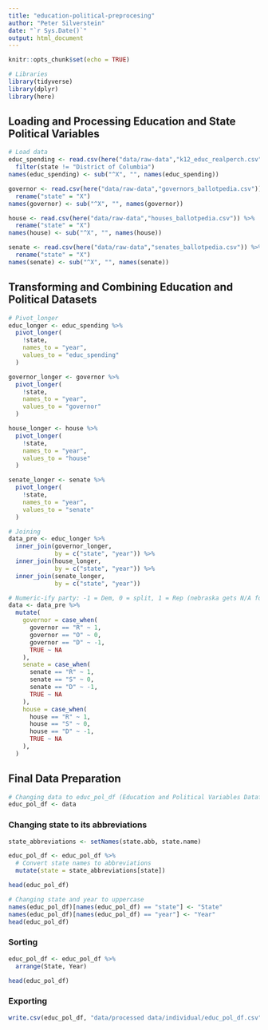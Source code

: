 ```yaml
---
title: "education-political-preprocesing"
author: "Peter Silverstein"
date: "`r Sys.Date()`"
output: html_document
---
```


```r
knitr::opts_chunk$set(echo = TRUE)

# Libraries
library(tidyverse)
library(dplyr)
library(here)
```

## Loading and Processing Education and State Political Variables
```r
# Load data
educ_spending <- read.csv(here("data/raw-data","k12_educ_realperch.csv")) %>%
  filter(state != "District of Columbia")
names(educ_spending) <- sub("^X", "", names(educ_spending))

governor <- read.csv(here("data/raw-data","governors_ballotpedia.csv")) %>%
  rename("state" = "X")
names(governor) <- sub("^X", "", names(governor))

house <- read.csv(here("data/raw-data","houses_ballotpedia.csv")) %>%
  rename("state" = "X")
names(house) <- sub("^X", "", names(house))

senate <- read.csv(here("data/raw-data","senates_ballotpedia.csv")) %>%
  rename("state" = "X")
names(senate) <- sub("^X", "", names(senate))
```


## Transforming and Combining Education and Political Datasets
```r
# Pivot_longer
educ_longer <- educ_spending %>%
  pivot_longer(
    !state,
    names_to = "year",
    values_to = "educ_spending"
  )

governor_longer <- governor %>%
  pivot_longer(
    !state,
    names_to = "year",
    values_to = "governor"
  )

house_longer <- house %>%
  pivot_longer(
    !state,
    names_to = "year",
    values_to = "house"
  )

senate_longer <- senate %>%
  pivot_longer(
    !state,
    names_to = "year",
    values_to = "senate"
  )

# Joining
data_pre <- educ_longer %>%
  inner_join(governor_longer,
             by = c("state", "year")) %>%
  inner_join(house_longer,
             by = c("state", "year")) %>%
  inner_join(senate_longer,
             by = c("state", "year"))

# Numeric-ify party: -1 = Dem, 0 = split, 1 = Rep (nebraska gets N/A for now)
data <- data_pre %>%
  mutate(
    governor = case_when(
      governor == "R" ~ 1,
      governor == "O" ~ 0,
      governor == "D" ~ -1,
      TRUE ~ NA
    ),
    senate = case_when(
      senate == "R" ~ 1,
      senate == "S" ~ 0,
      senate == "D" ~ -1,
      TRUE ~ NA
    ),
    house = case_when(
      house == "R" ~ 1,
      house == "S" ~ 0,
      house == "D" ~ -1,
      TRUE ~ NA
    ),
  )
```

## Final Data Preparation
```r

# Changing data to educ_pol_df (Education and Political Variables Dataframe)
educ_pol_df <- data

```

### Changing state to its abbreviations
```r

state_abbreviations <- setNames(state.abb, state.name)

educ_pol_df <- educ_pol_df %>%
  # Convert state names to abbreviations
  mutate(state = state_abbreviations[state]) 

head(educ_pol_df)
```

```r
# Changing state and year to uppercase
names(educ_pol_df)[names(educ_pol_df) == "state"] <- "State"
names(educ_pol_df)[names(educ_pol_df) == "year"] <- "Year"
head(educ_pol_df)
```

### Sorting
```r

educ_pol_df <- educ_pol_df %>%
  arrange(State, Year)

head(educ_pol_df)

```

### Exporting
```r

write.csv(educ_pol_df, "data/processed data/individual/educ_pol_df.csv", row.names = FALSE)

```












